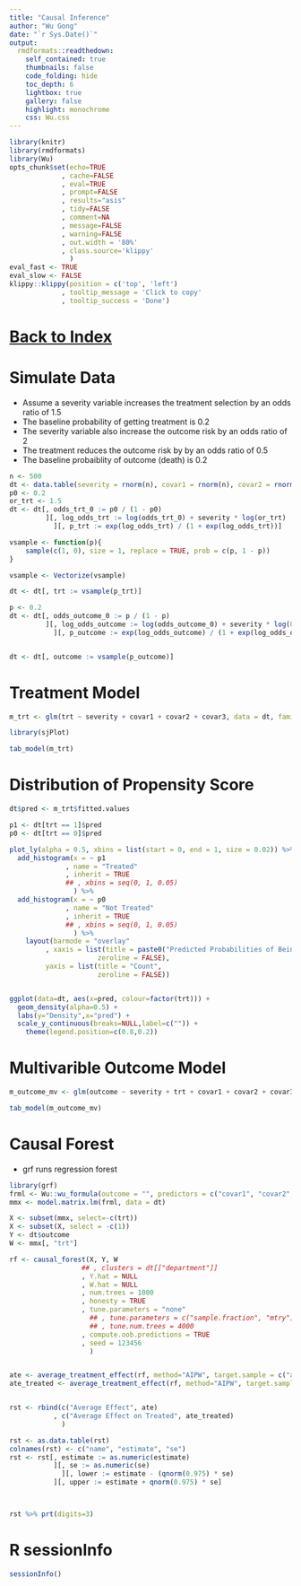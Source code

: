 ```yaml
---
title: "Causal Inference"
author: "Wu Gong"
date: "`r Sys.Date()`"
output:
  rmdformats::readthedown:
    self_contained: true
    thumbnails: false
    code_folding: hide
    toc_depth: 6
    lightbox: true
    gallery: false
    highlight: monochrome
    css: Wu.css
---
```



	
```r
library(knitr)
library(rmdformats)
library(Wu)
opts_chunk$set(echo=TRUE
             , cache=FALSE
             , eval=TRUE
             , prompt=FALSE
             , results="asis"
             , tidy=FALSE
             , comment=NA
             , message=FALSE
             , warning=FALSE
             , out.width = '80%'
             , class.source='klippy'
               )
eval_fast <- TRUE
eval_slow <- FALSE
klippy::klippy(position = c('top', 'left')
             , tooltip_message = 'Click to copy'
             , tooltip_success = 'Done')
```




# [Back to Index](index.html)


# Simulate Data


 * Assume a severity variable increases the treatment selection by an odds ratio of 1.5
 * The baseline probability of getting treatment is 0.2
 * The severity variable also increase the outcome risk by an odds ratio of 2
 * The treatment reduces the outcome risk by by an odds ratio of 0.5
 * The baseline probaiblity of outcome (death) is 0.2

```r
n <- 500
dt <- data.table(severity = rnorm(n), covar1 = rnorm(n), covar2 = rnorm(n), covar3 = rnorm(n))
p0 <- 0.2
or_trt <- 1.5
dt <- dt[, odds_trt_0 := p0 / (1 - p0)
         ][, log_odds_trt := log(odds_trt_0) + severity * log(or_trt)
           ][, p_trt := exp(log_odds_trt) / (1 + exp(log_odds_trt))]

vsample <- function(p){
    sample(c(1, 0), size = 1, replace = TRUE, prob = c(p, 1 - p))
}

vsample <- Vectorize(vsample)

dt <- dt[, trt := vsample(p_trt)]

p <- 0.2
dt <- dt[, odds_outcome_0 := p / (1 - p)
         ][, log_odds_outcome := log(odds_outcome_0) + severity * log(0.5) + covar1 * log(2.5) + covar2 * log(1.5)
           ][, p_outcome := exp(log_odds_outcome) / (1 + exp(log_odds_outcome))]


dt <- dt[, outcome := vsample(p_outcome)]

```

# Treatment Model

```r
m_trt <- glm(trt ~ severity + covar1 + covar2 + covar3, data = dt, family = binomial(logit))

library(sjPlot)

tab_model(m_trt)

```


# Distribution of Propensity Score

```r
dt$pred <- m_trt$fitted.values

p1 <- dt[trt == 1]$pred
p0 <- dt[trt == 0]$pred

plot_ly(alpha = 0.5, xbins = list(start = 0, end = 1, size = 0.02)) %>%
  add_histogram(x = ~ p1
              , name = "Treated"
              , inherit = TRUE
              ## , xbins = seq(0, 1, 0.05)
                ) %>%
  add_histogram(x = ~ p0
              , name = "Not Treated"
              , inherit = TRUE
              ## , xbins = seq(0, 1, 0.05)
                ) %>%
    layout(barmode = "overlay"
         , xaxis = list(title = paste0("Predicted Probabilities of Being Treated"),
                      zeroline = FALSE),
         yaxis = list(title = "Count",
                      zeroline = FALSE))


ggplot(data=dt, aes(x=pred, colour=factor(trt))) +
  geom_density(alpha=0.5) +
  labs(y="Density",x="pred") +
  scale_y_continuous(breaks=NULL,label=c("")) +
    theme(legend.position=c(0.8,0.2))

```


# Multivarible Outcome Model


```r
m_outcome_mv <- glm(outcome ~ severity + trt + covar1 + covar2 + covar3, data = dt, family = binomial(logit))

tab_model(m_outcome_mv)


```


# Causal Forest


 * grf runs regression forest

```r
library(grf)
frml <- Wu::wu_formula(outcome = "", predictors = c("covar1", "covar2", "covar3", "trt", "severity"))
mmx <- model.matrix.lm(frml, data = dt)

X <- subset(mmx, select=-c(trt))
X <- subset(X, select = -c(1))
Y <- dt$outcome
W <- mmx[, "trt"]

rf <- causal_forest(X, Y, W
                  ## , clusters = dt[["department"]]
                  , Y.hat = NULL
                  , W.hat = NULL
                  , num.trees = 1000
                  , honesty = TRUE
                  , tune.parameters = "none"
                    ## , tune.parameters = c("sample.fraction", "mtry")
                    ## , tune.num.trees = 4000
                  , compute.oob.predictions = TRUE
                  , seed = 123456
                    )


ate <- average_treatment_effect(rf, method="AIPW", target.sample = c("all"))
ate_treated <- average_treatment_effect(rf, method="AIPW", target.sample = c("treated"))


rst <- rbind(c("Average Effect", ate)
           , c("Average Effect on Treated", ate_treated)
             )

rst <- as.data.table(rst)
colnames(rst) <- c("name", "estimate", "se")
rst <- rst[, estimate := as.numeric(estimate)
           ][, se := as.numeric(se)
             ][, lower := estimate - (qnorm(0.975) * se)
           ][, upper := estimate + qnorm(0.975) * se]



rst %>% prt(digits=3)


```



# R sessionInfo

```r
sessionInfo()

```

